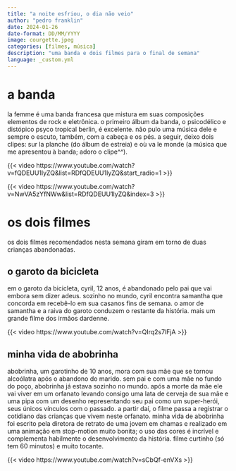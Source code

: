 ```yaml
---
title: "a noite esfriou, o dia não veio"
author: "pedro franklin"
date: 2024-01-26
date-format: DD/MM/YYYY
image: courgette.jpeg
categories: [filmes, música]
description: "uma banda e dois filmes para o final de semana"
language: _custom.yml
---
```


# a banda

la femme é uma banda francesa que mistura em suas composições elementos de rock e eletrônica. o primeiro álbum da banda, o psicodélico e distópico psyco tropical berlin, é excelente. não pulo uma música dele e sempre o escuto, também, com a cabeça e os pés. a seguir, deixo dois clipes: sur la planche (do álbum de estreia) e où va le monde (a música que me apresentou à banda; adoro o clipe^^).

{{< video https://www.youtube.com/watch?v=fQDEUU1lyZQ&list=RDfQDEUU1lyZQ&start_radio=1 >}}

{{< video https://www.youtube.com/watch?v=NwVA5zYfNWw&list=RDfQDEUU1lyZQ&index=3 >}}


# os dois filmes

os dois filmes recomendados nesta semana giram em torno de duas crianças abandonadas.

## o garoto da bicicleta 

em o garoto da bicicleta, cyril, 12 anos, é abandonado pelo pai que vai embora sem dizer adeus. sozinho no mundo, cyril encontra samantha que concorda em recebê-lo em sua casanos fins de semana. o amor de samantha e a raiva do garoto conduzem o restante da história. mais um grande filme dos irmãos dardenne.

{{< video https://www.youtube.com/watch?v=QIrq2s7lFjA >}}

## minha vida de abobrinha

abobrinha, um garotinho de 10 anos, mora com sua mãe que se tornou alcoólatra após o abandono do marido. sem pai e com uma mãe no fundo do poço, abobrinha já estava sozinho no mundo. após a morte da mãe ele vai viver em um orfanato levando consigo uma lata de cerveja de sua mãe e uma pipa com um desenho representando seu pai como um super-herói, seus únicos vínculos com o passado. a partir daí, o filme passa a registrar o cotidiano das crianças que vivem neste orfanato. minha vida de abobrinha foi escrito pela diretora de retrato de uma jovem em chamas e realizado em uma animação em stop-motion muito bonita; o uso das cores é incrível e complementa habilmente o desenvolvimento da história. filme curtinho (só tem 60 minutos) e muito tocante.

{{< video https://www.youtube.com/watch?v=sCbQf-enVXs >}}